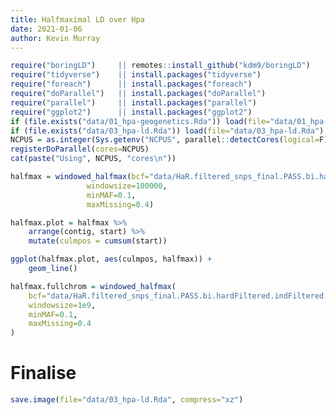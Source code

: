 ```yaml
---
title: Halfmaximal LD over Hpa
date: 2021-01-06
author: Kevin Murray
---
```


```r
require("boringLD")     || remotes::install_github("kdm9/boringLD")     ;  require("boringLD")
require("tidyverse")    || install.packages("tidyverse")                && require("tidyverse")
require("foreach")      || install.packages("foreach")                  && require("foreach")
require("doParallel")   || install.packages("doParallel")               && require("doParallel")
require("parallel")     || install.packages("parallel")                 && require("parallel")
require("ggplot2")      || install.packages("ggplot2")                  && require("ggplot2")
if (file.exists("data/01_hpa-geogenetics.Rda")) load(file="data/01_hpa-geogenetics.Rda")
if (file.exists("data/03_hpa-ld.Rda")) load(file="data/03_hpa-ld.Rda")
NCPUS = as.integer(Sys.getenv("NCPUS", parallel::detectCores(logical=F)))
registerDoParallel(cores=NCPUS)
cat(paste("Using", NCPUS, "cores\n"))
```


```r
halfmax = windowed_halfmax(bcf="data/HaR.filtered_snps_final.PASS.bi.hardFiltered.indFiltered.noMit.reheader.bcf",
                 windowsize=100000,
                 minMAF=0.1,
                 maxMissing=0.4)
```

```r
halfmax.plot = halfmax %>%
    arrange(contig, start) %>%
    mutate(culmpos = cumsum(start))
```

```r
ggplot(halfmax.plot, aes(culmpos, halfmax)) +
    geom_line()
```



```r
halfmax.fullchrom = windowed_halfmax(
    bcf="data/HaR.filtered_snps_final.PASS.bi.hardFiltered.indFiltered.noMit.reheader.bcf",
    windowsize=1e9,
    minMAF=0.1,
    maxMissing=0.4
)
```

# Finalise

```r
save.image(file="data/03_hpa-ld.Rda", compress="xz")
```
